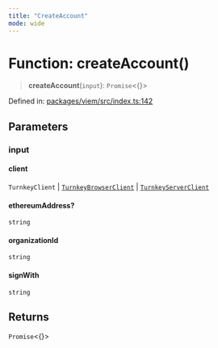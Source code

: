 ```yaml
---
title: "CreateAccount"
mode: wide
---
```

  
# Function: createAccount()

> **createAccount**(`input`): `Promise`\<\{\}\>

Defined in: [packages/viem/src/index.ts:142](https://github.com/tkhq/sdk/blob/d88b5e1f9a6cca8e54e61f8a127aa90fcebeaa2e/packages/viem/src/index.ts#L142)

## Parameters

### input

#### client

`TurnkeyClient` \| [`TurnkeyBrowserClient`](../../../sdk-browser/index/TurnkeyBrowserClient/readme) \| [`TurnkeyServerClient`](../../../sdk-server/index/TurnkeyServerClient/readme)

#### ethereumAddress?

`string`

#### organizationId

`string`

#### signWith

`string`

## Returns

`Promise`\<\{\}\>
